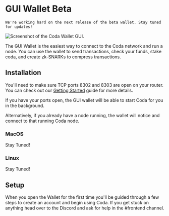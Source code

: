 
# GUI Wallet Beta

<Alert>

    We're working hard on the next release of the beta wallet. Stay tuned for updates!

</Alert>

![Screenshot of the Coda Wallet GUI.](/static/img/coda-wallet.png)

The GUI Wallet is the easiest way to connect to the Coda network and run a node. You can use the wallet to send transactions, check your funds, stake coda, and create zk-SNARKs to compress transactions.

## Installation

You'll need to make sure TCP ports 8302 and 8303 are open on your router. You can check out our [Getting Started](/docs/getting-started/) guide for more details.

If you have your ports open, the GUI wallet will be able to start Coda for you in the background.

Alternatively, if you already have a node running, the wallet will notice and connect to that running Coda node.

### MacOS

Stay Tuned!

<!-- [Download the latest build here](https://github.com/CodaProtocol/coda/releases/download/0.1.1-wallet-compat-0.0.11-beta/Coda.Wallet.0.1.1.dmg)

Open the DMG file and drag the wallet into your Applications folder  -->

### Linux

Stay Tuned!

<!-- [Download the latest build here](https://github.com/CodaProtocol/coda/releases/download/0.1.1-wallet-compat-0.0.11-beta/Coda.Wallet.0.1.1.AppImage)

1. Download the AppImage file
2. `chmod +x` the file
3. Run the appimage in a terminal

[AppImage](https://appimage.org/) supports Ubuntu/Debian, Fedora, and many others.
-->

## Setup

When you open the Wallet for the first time you'll be guided through a few steps to create an account and begin using Coda. If you get stuck on anything head over to the Discord and ask for help in the #frontend channel.
